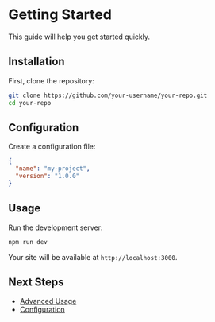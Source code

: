 # Getting Started

This guide will help you get started quickly.

## Installation

First, clone the repository:

```bash
git clone https://github.com/your-username/your-repo.git
cd your-repo
```

## Configuration

Create a configuration file:

```json
{
  "name": "my-project",
  "version": "1.0.0"
}
```

## Usage

Run the development server:

```bash
npm run dev
```

Your site will be available at `http://localhost:3000`.

## Next Steps

- [Advanced Usage](./advanced-usage)
- [Configuration](./configuration)
